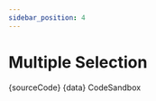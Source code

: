 ```yaml
---
sidebar_position: 4
---
```




# Multiple Selection

<MultiSelect />

<Tabs>
  <TabItem value="ts" label="MultiSelect.tsx">
    <CodeBlock language="tsx">{sourceCode}</CodeBlock>
  </TabItem>
  <TabItem value="data" label="data/states.ts">
    <CodeBlock language="ts">{data}</CodeBlock>
  </TabItem>
  <TabItem
    value="codesandbox"
    label="CodeSandbox"
    attributes={{ link: 'https://codesandbox.io/p/sandbox/multiselect-8t5plm' }}
  >
    CodeSandbox
  </TabItem>
</Tabs>
